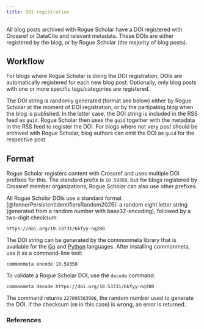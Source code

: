 ```yaml
---
title: DOI registration
---
```


All blog posts archived with Rogue Scholar have a DOI registered with Crossref or DataCite and relevant metadata. These DOIs are either registered by the blog, or by Rogue Scholar (the majority of blog posts).

## Workflow

For blogs where Rogue Scholar is doing the DOI registration, DOIs are automatically registered for each new blog post. Optionally, only blog posts with one or more specific tags/categories are registered.

The DOI string is randomly generated (format see below) either by Rogue Scholar at the moment of DOI registration, or by the partipating blog when the blog is published. In the latter case, the DOI string is included in the RSS feed as `guid`. Rogue Scholar then uses the `guid` together with the metadata in the RSS feed to register the DOI. For blogs where not very post should be archived with Rogue Scholar, blog authors can omit the DOI as `guid` for the respective post.

## Format

Rogue Scholar registers content with Crossref and uses multiple DOI prefixes for this. The standard prefix is `10.59350`, but for blogs registered by Crossref member organizations, Rogue Scholar can also use other prefixes.

All Rogue Scholar DOIs use a standard format [@fennerPersistentIdentifiersRandom2025]: a random eight letter string (generated from a random number with base32-encoding), followed by a two-digit checksum:

```
https://doi.org/10.53731/6kfyy-nq280
```

The DOI string can be generated by the commonmeta library that is available for the [Go](https://github.com/front-matter/commonmeta) and [Python](https://pypi.org/project/commonmeta-py/) languages. After installing commonmeta, use it as a command-line tool:

```
commonmeta encode 10.59350
```

To validate a Rogue Scholar DOI, use the `decode` command:

```
commonmeta decode https://doi.org/10.53731/6kfyy-nq280
```

The command returns `227095303906`, the random number used to generate the DOI. if the checksum (`80` in this case) is wrong, an error is returned.

### References
